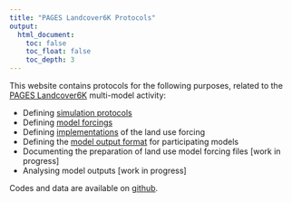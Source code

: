 ```yaml
---
title: "PAGES Landcover6K Protocols"
output:
  html_document:
    toc: false
    toc_float: false
    toc_depth: 3
---
```


<!-- ![](img/landcover6k_logo.png) -->


This website contains protocols for the following purposes, related to the [PAGES Landcover6K](http://www.pages-igbp.org/ini/wg/landcover6k/intro) multi-model activity:

- Defining [simulation protocols](./protocols.html) 
- Defining [model forcings](./forcing.html) 
- Defining [implementations](./implementation.html) of the land use forcing
- Defining the [model output format](./outputs.html) for participating models
- Documenting the preparation of land use model forcing files [work in progress]
- Analysing model outputs [work in progress]

Codes and data are available on [github](https://github.com/stineb/holoLU_lc6k).



<!-- ### Harvested area

Preparation of harvest data (‘prepare_harvest_holoLU2.R'):
* ‘extract_hydeslices_harvest.sh’ on Bern server: extract HYDE slices from 'harvest_hurtt_byarea_v2_historical_1500-2004_halfdeg.nc ‘ =>  harvest_hurtt_byarea_v2_halfdeg_hydeslices_tmp.nc
* ‘prepare_harvest_holoLU2.R’: project backwards in time using cropland area evolution over time from HYDE final and KK10 for each continent separately => harvest_hurtt_byarea_v2_halfdeg_backby_hyde.nc harvest_hurtt_byarea_v2_halfdeg_backby_kk10.nc

Preparation of land turnover data (‘prepare_perm_turnover_cropsuit_holoLU2.R'):
* file ‘perm_holoLU.nc’:
    * Before 1700 AD, permanent agriculture where O&H (from file 'popcat_olhick_cru_sherratt_59191.nc') suggest civilisations. 
    * After 1700 AD, permanent agriculture where LUH ('shiftcult_map_halfdeg.cdf’) does not suggest shifting cultivation and cropland>0
* file "crop_suit_holoLU2.nc”:
    * in permanent agriculture areas: "suitable fraction" is cropland area scaled by the "fallow factor" to account for fallow-rotation.
        * fallow factor: 3/2 before 1850, globally uniform, reducing to 1 by 1960.
    * in non-permanent areas: suitable fraction taken from SAGE data
* file "turnovertime_cropland_holoLU2.nc”:
    * in permanent agriculture areas: turnover time tau = 3 / ff
    * in non-permanent agriculture areas: tau = 4 yr

Preparation of KK10 landuse data:
* prepare_kk10.sh: extracted time slices using on Bern server. for each HYDE-year, extract from ‘ K11_30m_8k_merge.nc' => 'landuse_KK11_halfdeg_<YEAR>.nc'
* download slices to my mac
* prepare_fpast_fcrop.R: pasture fraction for all HYDE years => "fpast_STAGE1_hyde31_final_halfdeg.nc"
* prepare_fpast.jnl: extension in space using Ferret => "fpast_STAGE2_hyde31_final_halfdeg.nc"
* prepare_kk10.R: stack slices together, interpolate remaining slices, separate fcrop/fpast => "landuse_KK11_halfdeg_hydeslices.nc”

Preparation of fopen file:
* extracted variable fpc_grid from LPX output r0_holoLU2.cdf
* downloaded this to my machine
* ‘prepare_fopen.jnl’: average over years and sum over grasses => fopen_r0_holoLU2.nc

Regridding all files:
* regrid_landuse_holoLU2.R:
    * regridding cropland/pasture files (landuse_hyde31_final_halfdeg.cdf, landuse_KK11_halfdeg_hydeslices.nc) from halfdeg to lpjgr => (landuse_hyde31_final_lpjgr.cdf, landuse_KK11_lpjgr.nc)
    * regridding harvested area files (harvest_hurtt_byarea_v2_halfdeg_backby_hyde.nc,  harvest_hurtt_byarea_v2_halfdeg_backby_kk10.nc) => (harvest_hurtt_byarea_v2_lpjgr_backby_hyde.nc, harvest_hurtt_byarea_v2_lpjgr_backby_kk10.nc)
* regridding files for defining permanen/non-permanent, shifting cultivation, land turnover time
    * 1. regrid_suit_holoLU2.jnl: regrid SAGE suitable land fraction file to lpjgr
    * 2. regrid_perm_holoLU2.jnl: regrid permanent/non-permanent info using Ferret’s nice transformation function @nrst
    * 3. regrid_shiftcult_holoLU2.R: uses regridded permanent/non-permanent mask (perm_lpjgr_holoLU2.nc) and suitable fraction file (land_suit_sage_lpjgr.nc) to calculate “suitable fraction” and land turnover time. => shiftcultinfo_*_lpjgr_holoLU2.nc, inaccess_lpjgr_holoLU2.nc
* remove_fopen_holoLU2.R: remove open vegetation fraction from pasture => landuse_hyde31_final_pastcorr_lpjgr.cdf -->
